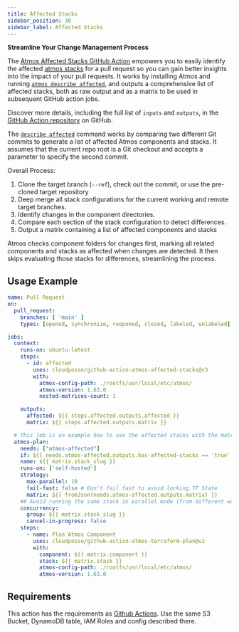 ```yaml
---
title: Affected Stacks
sidebar_position: 30
sidebar_label: Affected Stacks
---
```



**Streamline Your Change Management Process**

The [Atmos Affected Stacks GitHub Action](https://github.com/cloudposse/github-action-atmos-affected-stacks) empowers you to easily identify the affected [atmos stacks](/core-concepts/stacks/) for a pull request so you can gain better insights into the impact of your pull requests. It works by installing Atmos and running [`atmos describe affected`](/cli/commands/describe/affected), and outputs a comprehensive list of affected stacks, both as raw output and as a matrix to be used in subsequent GitHub action jobs.

Discover more details, including the full list of `inputs` and `outputs`, in the [GitHub Action repository](https://github.com/cloudposse/github-action-atmos-affected-stacks) on GitHub.

The [`describe affected`](/cli/commands/describe/affected) command works by comparing two different Git commits to generate a list of affected Atmos components and stacks. It assumes that the current repo root is a Git checkout and accepts a parameter to specify the second commit.

Overall Process:
1.  Clone the target branch (`--ref`), check out the commit, or use the pre-cloned target repository
2.  Deep merge all stack configurations for the current working and remote target branches.
3.  Identify changes in the component directories.
4.  Compare each section of the stack configuration to detect differences.
5.  Output a matrix containing a list of affected components and stacks

Atmos checks component folders for changes first, marking all related components and stacks as affected when changes are detected. It then skips evaluating those stacks for differences, streamlining the process.

## Usage Example

```yaml title=".github/workflows/atmos-terraform-plan.yaml"
name: Pull Request
on:
  pull_request:
    branches: [ 'main' ]
    types: [opened, synchronize, reopened, closed, labeled, unlabeled]

jobs:
  context:
    runs-on: ubuntu-latest
    steps:
      - id: affected
        uses: cloudposse/github-action-atmos-affected-stacks@v3
        with:
          atmos-config-path: ./rootfs/usr/local/etc/atmos/
          atmos-version: 1.63.0
          nested-matrices-count: 1

    outputs:
      affected: ${{ steps.affected.outputs.affected }}
      matrix: ${{ steps.affected.outputs.matrix }}

  # This job is an example how to use the affected stacks with the matrix strategy
  atmos-plan:
    needs: ["atmos-affected"]
    if: ${{ needs.atmos-affected.outputs.has-affected-stacks == 'true' }}
    name: ${{ matrix.stack_slug }}
    runs-on: ['self-hosted']
    strategy:
      max-parallel: 10
      fail-fast: false # Don't fail fast to avoid locking TF State
      matrix: ${{ fromJson(needs.atmos-affected.outputs.matrix) }}
    ## Avoid running the same stack in parallel mode (from different workflows)
    concurrency:
      group: ${{ matrix.stack_slug }}
      cancel-in-progress: false
    steps:
      - name: Plan Atmos Component
        uses: cloudposse/github-action-atmos-terraform-plan@v2
        with:
          component: ${{ matrix.component }}
          stack: ${{ matrix.stack }}
          atmos-config-path: ./rootfs/usr/local/etc/atmos/
          atmos-version: 1.63.0
```

## Requirements

This action has the requirements as [Github Actions](/integrations/github-actions/). Use the same S3 Bucket, DynamoDB table, IAM Roles and config described there.
